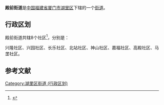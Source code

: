 {{中国乡级行政区
|景观照片文件名 = 厦门高崎机场上空, 飞机正在降落 - panoramio (1).jpg
|景观照片描述 = 
|汉语拼音 = 
|其他语言 = 
|其他语言名称 = 
|旧称 = 店前
|地名出处 = 村前有店<ref>{{cite book|author=厦门市民政局|title=厦门市地名志|publisher=福建省地图出版社|year=2001|isbn=780516567X}}</ref>{{rp|92}}
|位置图文件名 = 
|位置图描述 = 
|自定义图片= 
|建置时间 = 
|政府驻地 = 
|毗邻 = 
|总面积 = 
|总人口 = 
|总人口年份 = 
|户籍人口 = 
|户籍人口年份 = 
|常住人口 = 
|常住人口年份 = 
|人口密度 = 
|GDP = 
|GDP年份 = 
|邮政编码 = 
|电话区号 = 592
|官方网站 = 
|网站名称 = 
|35/02/06/002/000}}
'''殿前街道'''是[[中华人民共和国|中国]][[福建省|福建省]][[厦门市|厦门市]][[湖里区|湖里区]]下辖的一个[[街道|街道]]。

== 行政区划 ==

殿前街道共辖8个社区<ref>{{Cite web |url=http://www.huli.gov.cn/zjhl/xzqh/ |title=存档副本 |access-date=2018-08-22 |archive-date=2020-09-19 |archive-url=https://web.archive.org/web/20200919130533/http://www.huli.gov.cn/zjhl/xzqh/ |dead-url=no }}</ref>，分别是：

兴隆社区、兴园社区、长乐社区、北站社区、神山社区、嘉福社区、高殿社区、马垄社区。

==参考文献==
{{Reflist}}

{{福建行政区划小作品}}
{{湖里区行政区划}}
[[Category:湖里区街道_(行政区划)|Category:湖里区街道 (行政区划)]]